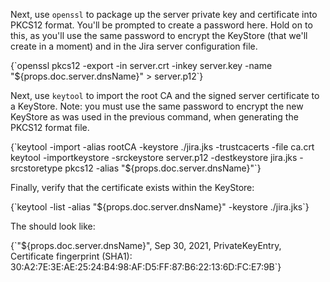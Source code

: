 <MDXBlock default path="sections/10-try/10-certificate" />

Next, use `openssl` to package up the server private key and certificate into PKCS12 format. 
You'll be prompted to create a password here. 
Hold on to this, as you'll use the same password to encrypt the KeyStore (that we'll create in a moment) and in the Jira server configuration file.

<CodeBlock autoCopy language="shell">
  {`openssl pkcs12 -export -in server.crt -inkey server.key -name "${props.doc.server.dnsName}" > server.p12`}
</CodeBlock>

Next, use `keytool` to import the root CA and the signed server certificate to a KeyStore.
Note: you must use the same password to encrypt the new KeyStore as was used in the previous command, when generating the PKCS12 format file.

<CodeBlock autoCopy language="shell">
{`keytool -import -alias rootCA -keystore ./jira.jks -trustcacerts -file ca.crt
keytool -importkeystore -srckeystore server.p12 -destkeystore jira.jks -srcstoretype pkcs12 -alias "${props.doc.server.dnsName}"`}
</CodeBlock>

Finally, verify that the certificate exists within the KeyStore:

<CodeBlock autoCopy language="shell">
  {`keytool -list -alias "${props.doc.server.dnsName}" -keystore ./jira.jks`}
</CodeBlock>

The should look like:

<CodeBlock autoCopy language="shell">
  {`"${props.doc.server.dnsName}", Sep 30, 2021, PrivateKeyEntry,
Certificate fingerprint (SHA1): 30:A2:7E:3E:AE:25:24:B4:98:AF:D5:FF:87:B6:22:13:6D:FC:E7:9B`}
</CodeBlock>


